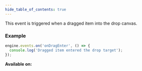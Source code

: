 ```yaml
---
hide_table_of_contents: true
---
```



This event is triggered when a dragged item into the drop canvas.

### Example

```js
engine.events.on('onDragEnter', () => {
  console.log('Dragged item entered the drop target');
});
```

**Available on:** <ClientTag />
